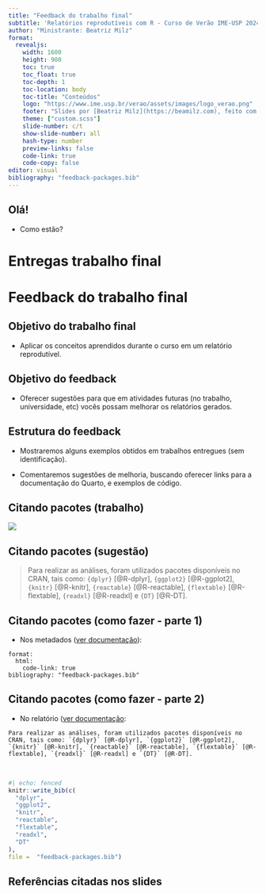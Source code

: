 ```yaml
---
title: "Feedback do trabalho final"
subtitle: 'Relatórios reprodutíveis com R - Curso de Verão IME-USP 2024' 
author: "Ministrante: Beatriz Milz"
format: 
  revealjs:
    width: 1600
    height: 900  
    toc: true
    toc_float: true
    toc-depth: 1
    toc-location: body
    toc-title: "Conteúdos"
    logo: "https://www.ime.usp.br/verao/assets/images/logo_verao.png" 
    footer: "Slides por [Beatriz Milz](https://beamilz.com), feito com  [Quarto](https://quarto.org/docs/presentations/revealjs/index.html). Código disponível no [GitHub](https://beatrizmilz.github.io/2024-curso-de-verao-ime-usp-relatorios/)."
    theme: ["custom.scss"]
    slide-number: c/t
    show-slide-number: all
    hash-type: number
    preview-links: false    
    code-link: true
    code-copy: false
editor: visual
bibliography: "feedback-packages.bib"
---
```


## Olá!

-   Como estão?

# Entregas trabalho final

# Feedback do trabalho final

## Objetivo do trabalho final

-  Aplicar os conceitos aprendidos durante o curso em um relatório reprodutível.


## Objetivo do feedback

- Oferecer sugestões para que em atividades futuras (no trabalho, universidade, etc) vocês possam melhorar os relatórios gerados.

## Estrutura do feedback

- Mostraremos alguns exemplos obtidos em trabalhos entregues (sem identificação).

- Comentaremos sugestões de melhoria, buscando oferecer links para a documentação do Quarto, e exemplos de código.

## Citando pacotes (trabalho)

![](img-feedback/citar-pacotes.png){fig-align="center"}

## Citando pacotes (sugestão)

> Para realizar as análises, foram utilizados pacotes disponíveis no CRAN, tais como: `{dplyr}` [@R-dplyr], `{ggplot2}` [@R-ggplot2], `{knitr}` [@R-knitr], `{reactable}` [@R-reactable], `{flextable}` [@R-flextable], `{readxl}` [@R-readxl] e `{DT}` [@R-DT].



## Citando pacotes (como fazer - parte 1)

- Nos metadados ([ver documentação](https://quarto.org/docs/output-formats/html-code.html#code-linking)):

```
format:
  html:
    code-link: true
bibliography: "feedback-packages.bib"    
```

## Citando pacotes (como fazer - parte 2)

- No relatório ([ver documentação](https://quarto.org/docs/authoring/footnotes-and-citations.html): 

```
Para realizar as análises, foram utilizados pacotes disponíveis no CRAN, tais como: `{dplyr}` [@R-dplyr], `{ggplot2}` [@R-ggplot2], `{knitr}` [@R-knitr], `{reactable}` [@R-reactable], `{flextable}` [@R-flextable], `{readxl}` [@R-readxl] e `{DT}` [@R-DT].
```
<br>

```r
#| echo: fenced
knitr::write_bib(c(
  "dplyr",
  "ggplot2",
  "knitr",
  "reactable",
  "flextable",
  "readxl",
  "DT"
),
file =  "feedback-packages.bib")
```

## Referências citadas nos slides
